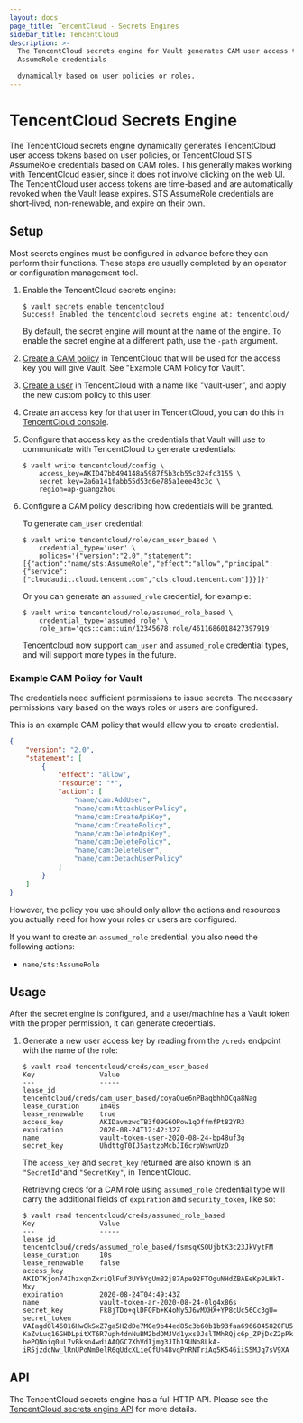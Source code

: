 ```yaml
---
layout: docs
page_title: TencentCloud - Secrets Engines
sidebar_title: TencentCloud
description: >-
  The TencentCloud secrets engine for Vault generates CAM user access tokens or STS
  AssumeRole credentials

  dynamically based on user policies or roles.
---
```


# TencentCloud Secrets Engine

The TencentCloud secrets engine dynamically generates TencentCloud user access tokens based on user
policies, or TencentCloud STS AssumeRole credentials based on CAM roles. This generally
makes working with TencentCloud easier, since it does not involve clicking on the web UI.
The TencentCloud user access tokens are time-based and are automatically revoked when the Vault
lease expires. STS AssumeRole credentials are short-lived, non-renewable, and expire on their own.

## Setup

Most secrets engines must be configured in advance before they can perform their
functions. These steps are usually completed by an operator or configuration
management tool.

1.  Enable the TencentCloud secrets engine:

    ```text
    $ vault secrets enable tencentcloud
    Success! Enabled the tencentcloud secrets engine at: tencentcloud/
    ```

    By default, the secret engine will mount at the name of the engine. To
    enable the secret engine at a different path, use the `-path` argument.

2.  [Create a CAM policy](https://intl.cloud.tencent.com/document/product/598/35596)
    in TencentCloud that will be used for the access key you will give Vault. See "Example
    CAM Policy for Vault".

3.  [Create a user](https://intl.cloud.tencent.com/document/product/598/13674) in TencentCloud
    with a name like "vault-user", and apply the new custom policy to this user.

4.  Create an access key for that user in TencentCloud, you can do this in [TencentCloud console](https://console.cloud.tencent.com/cam/policy).

5.  Configure that access key as the credentials that Vault will use to communicate with
    TencentCloud to generate credentials:

    ```text
    $ vault write tencentcloud/config \
        access_key=AKID47bb494148a5987f5b3cb55c024fc3155 \
        secret_key=2a6a141fabb55d53d6e785a1eee43c3c \
        region=ap-guangzhou
    ```

6.  Configure a CAM policy describing how credentials will be granted.

    To generate `cam_user` credential:

    ```text
    $ vault write tencentcloud/role/cam_user_based \
        credential_type='user' \
        polices='{"version":"2.0","statement":[{"action":"name/sts:AssumeRole","effect":"allow","principal":{"service":["cloudaudit.cloud.tencent.com","cls.cloud.tencent.com"]}}]}'
    ```

    Or you can generate an `assumed_role` credential, for example:

    ```text
    $ vault write tencentcloud/role/assumed_role_based \
        credential_type='assumed_role' \ 
        role_arn='qcs::cam::uin/12345678:role/4611686018427397919'
    ```

    Tencentcloud now support `cam_user` and `assumed_role` credential types, and will support more types in the
    future.

### Example CAM Policy for Vault

The credentials need sufficient permissions to issue secrets. The necessary permissions
vary based on the ways roles or users are configured.

This is an example CAM policy that would allow you to create credential.

```json
{
    "version": "2.0",
    "statement": [
        {
            "effect": "allow",
            "resource": "*",
            "action": [
                "name/cam:AddUser",
                "name/cam:AttachUserPolicy",
                "name/cam:CreateApiKey",
                "name/cam:CreatePolicy",
                "name/cam:DeleteApiKey",
                "name/cam:DeletePolicy",
                "name/cam:DeleteUser",
                "name/cam:DetachUserPolicy"
            ]
        }
    ]
}
```

However, the policy you use should only allow the actions and resources you actually need
for how your roles or users are configured.

If you want to create an `assumed_role` credential, you also need the following actions:

- `name/sts:AssumeRole`

## Usage

After the secret engine is configured, and a user/machine has a Vault token with
the proper permission, it can generate credentials.

1.  Generate a new user access key by reading from the `/creds` endpoint with the name
    of the role:

    ```text
    $ vault read tencentcloud/creds/cam_user_based
    Key                Value
    ---                -----
    lease_id           tencentcloud/creds/cam_user_based/coyaOue6nPBaqbhhOCqa8Nag
    lease_duration     1m40s
    lease_renewable    true
    access_key         AKIDavmzwcTB3f09G6OPow1qOffmfPt82YR3
    expiration         2020-08-24T12:42:32Z
    name               vault-token-user-2020-08-24-bp48uf3g
    secret_key         UhdttgT0IJ5astzoMcbJI6crpWswnUzD
    ```

    The `access_key` and `secret_key` returned are also known is an
    `"SecretId"`and `"SecretKey"`, in TencentCloud.

    Retrieving creds for a CAM role using `assumed_role` credential type will carry the additional
    fields of `expiration` and `security_token`, like so:

    ```text
    $ vault read tencentcloud/creds/assumed_role_based
    Key                Value
    ---                -----
    lease_id           tencentcloud/creds/assumed_role_based/fsmsqXSOUjbtK3c23JkVytFM
    lease_duration     10s
    lease_renewable    false
    access_key         AKIDTKjon74IhzxqnZxriQlFuf3UYbYgUmB2j87Ape92FTOguNHdZBAEeKp9LHkT-Mxy
    expiration         2020-08-24T04:49:43Z
    name               vault-token-ar-2020-08-24-0lg4x86s
    secret_key         Fk8jTDo+qlDFOFb+K4oNy5J6vMXHX+YP8cUc56Cc3gU=
    secret_token       VAIagdOl46016HwCkSxZ7ga5H2dDe7MGe9b44ed85c3b60b1b93faa6966845820FU5_Iv4h2MGunx8gXyTQw1lPDs7tjZ1hfKUnWdrjrb7X5jb4_wjT_308G7AyVDkEcM9oV8FDM4lcaz81QROHgu9kPEYpFCzudjVDZE51tAn6iPMJBlGQ9oHiX_3uoC7pAI0lC5CplZBn-KaZvLuq16GHDLpitXT6R7uph4dnNuBM2bdDMJVd1yxs0JslTMhRQjc6p_ZPjDcZ2pPkX4p0o1DW6US8WGAECunIAG7WRCjlSVWcqj2DdBq3kmYJnZxyhnEnuIiMp5Ujq93jL7AOOrkBFpCygLn2fC-bePQNoiq0uL7vBksn4wdiAAQGC7XhVdIjmg3JIb19UNo8LkA-iR5jzdcNw_lRnUPoNm0elR6qUdcXLieCfUn48vqPnRNTriAq5K546iiS5MJq7sV9XA
    ```

## API

The TencentCloud secrets engine has a full HTTP API. Please see the
[TencentCloud secrets engine API](/api/secret/tencentcloud) for more
details.
